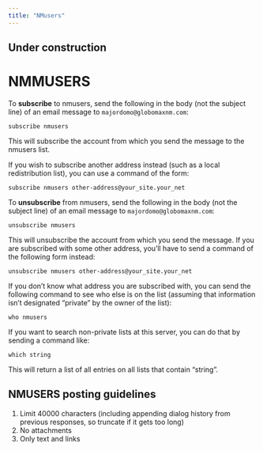 ```yaml
---
title: "NMusers"
---
```


:::{.callout-caution}
# Under construction
:::

# NMMUSERS

To **subscribe** to nmusers, send the following in the body (not the subject line) of an email message to `majordomo@globomaxnm.com`:

```
subscribe nmusers
```

This will subscribe the account from which you send the message to the nmusers list.

If you wish to subscribe another address instead (such as a local redistribution list), you can use a command of the form:

```
subscribe nmusers other-address@your_site.your_net
```

To **unsubscribe** from nmusers, send the following in the body (not the subject line) of an email message to `majordomo@globomaxnm.com`:

```
unsubscribe nmusers
```

This will unsubscribe the account from which you send the message.
If you are subscribed with some other address, you'll have to send a command of the following form instead:

```
unsubscribe nmusers other-address@your_site.your_net
```

If you don't know what address you are subscribed with, you can send the following command to see who else is on the list (assuming that information isn't designated "private" by the owner of the list):

```
who nmusers
```

If you want to search non-private lists at this server, you can do that by sending a command like:

```
which string
```

This will return a list of all entries on all lists that contain "string".

## NMUSERS posting guidelines

1. Limit 40000 characters (including appending dialog history from previous responses, so truncate if it gets too long)
2. No attachments
3. Only text and links

[](https://www.mail-archive.com/nmusers@globomaxnm.com/msg07406.html)